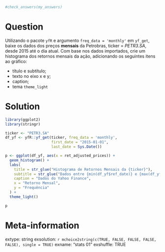```r

#check_answers(my_answers)
```

Question
========

Utilizando o pacote `yfR` e argumento `freq_data = 'monthly'` em `yf_get`, baixe os dados dos preços **mensais** da Petrobras, ticker = _PETR3.SA_, desde 2015 até o dia atual. Com base nos dados importados, crie um histograma dos retornos mensais  da ação, adicionando os seguintes itens ao gráfico:

- título e subtítulo;
- texto no eixo x e y;
- caption;
- tema `theme_light`


Solution
================

```r
library(ggplot2)
library(stringr)

ticker <- "PETR3.SA"
df_yf <- yfR::yf_get(ticker, freq_data = 'monthly',
                     first_date = "2015-01-01", 
                     last_date = Sys.Date())

p <- ggplot(df_yf, aes(x = ret_adjusted_prices)) + 
  geom_histogram() + 
  labs(
    title = str_glue("Histograma de Retornos Mensais da {ticker}"),
    subtitle = str_glue("Dados entre {min(df_yf$ref_date)} e {max(df_yf$ref_date)}"),
    caption = "Dados do Yahoo Finance",
    x = "Retorno Mensal",
    y = "Frequência"
  ) + 
  theme_light()

p
```



Meta-information
================
extype: string
exsolution: `r mchoice2string(c(TRUE, FALSE, FALSE, FALSE, FALSE), single = TRUE)`
exname: "stats 01"
exshuffle: TRUE

